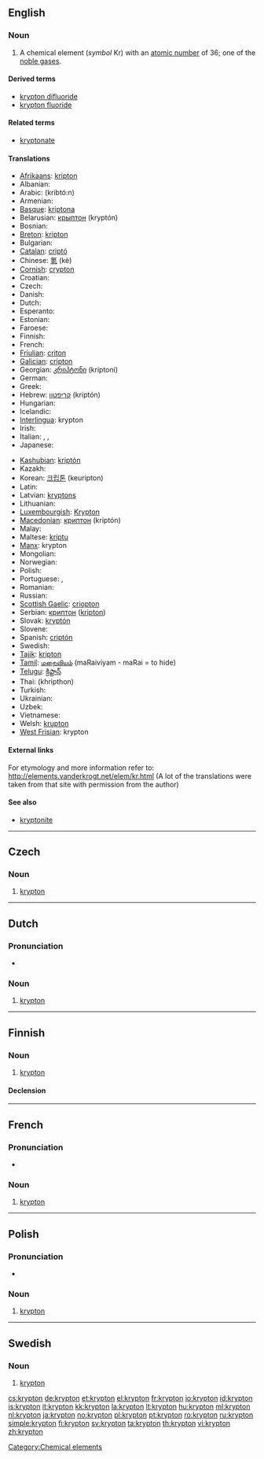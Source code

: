 {{also|Krypton}}
==English==

{{elements|Kr|bromine|Br|rubidium|Rb}}

===Noun===
{{en-noun|-}}
{{wikipedia}}

# A chemical element (''symbol'' Kr) with an [[atomic number]] of 36; one of the [[noble gas]]es.

====Derived terms====
* [[krypton difluoride]]
* [[krypton fluoride]]
<!--NOT kryptonite: this comes from the name of the fictional planet Krypton, not the element krypton-->

====Related terms====
* [[kryptonate]]
<!--NOT kryptonite: this comes from the name of the fictional planet Krypton, not the element krypton-->

====Translations====
{{trans-top|a chemical element}}
* [[Afrikaans]]: [[kripton]]
* Albanian: {{t-|sq|kripton|xs=Albanian}}
* Arabic: {{Arab|[[كربتون]]}} (kribtó:n) {{m}}
* Armenian: {{t-|hy|կրիպտոն|tr=kripton}}
* [[Basque]]: [[kriptona]]
* Belarusian: [[крыптон]] (kryptón) {{m}}
* Bosnian: {{t-|bs|kripton}}
* [[Breton]]: [[kripton]]
* Bulgarian: {{t-|bg|криптон|m|tr=kriptón}}
* [[Catalan]]: [[criptó]]
* Chinese: [[氪]] (kè)
* [[Cornish]]: [[crypton]]
* Croatian: {{t-|hr|kripton}}
* Czech: {{t+|cs|krypton}}
* Danish: {{t-|da|krypton}}
* Dutch: {{t+|nl|krypton|n}}
* Esperanto: {{t-|eo|kriptono|xs=Esperanto}}
* Estonian: {{t-|et|krüptoon}}
* Faroese: {{t-|fo|krypton|xs=Faroese}}
* Finnish: {{t+|fi|krypton}}
* French: {{t+|fr|krypton|m}}
* [[Friulian]]: [[criton]]
* [[Galician]]: [[cripton]]
* Georgian: [[კრიპტონი]] (kriptoni)
* German: {{t+|de|Krypton|n}}
* Greek: {{t+|el|κρυπτό|n|tr=kryptó}}
* Hebrew: [[קריפטון]] (kriptón)
* Hungarian: {{t+|hu|kripton}}
* Icelandic: {{t+|is|krypton}}
* [[Interlingua]]: krypton
* Irish: {{t+|ga|crioptón|xs=Irish}}
* Italian: {{t+|it|cripto|m}}, {{t-|it|kripto|m}}, {{t-|it|krypto|m}}
* Japanese: {{t+|ja|クリプトン|tr=kuriputon}}
{{trans-mid}}
* [[Kashubian]]: [[kriptón]]
* Kazakh: {{t-|kk|криптон|tr=kripton|sc=Cyrl|xs=Kazakh}}
* Korean: [[크립톤]] (keuripton)
* Latin: {{t+|la|krypton}}
* Latvian: [[kryptons]]
* Lithuanian: {{t+|lt|kriptonas|xs=Lithuanian}}
* [[Luxembourgish]]: [[Krypton]]
* [[Macedonian]]: [[криптон]] (kriptón) {{m}}
* Malay: {{t-|ms|kripton|xs=Malay}}
* Maltese: [[kriptu]]
* [[Manx]]: krypton
* Mongolian: {{t-|mn|криптон|tr=kripton|sc=Cyrl|xs=Mongolian}}
* Norwegian: {{t+|no|krypton}}
* Polish: {{t+|pl|krypton|m}}
* Portuguese: {{t+|pt|crípton|m}}, {{t+|pt|criptônio|m}}
* Romanian: {{t+|ro|kripton|n}}
* Russian: {{t+|ru|криптон|m|tr=kriptón}}
* [[Scottish Gaelic]]: [[criopton]]
* Serbian: [[криптон]] ([[kripton]]) {{m}}
* Slovak: [[kryptón]]
* Slovene: {{t+|sl|kripton}}
* Spanish: [[criptón]] {{m}}
* Swedish: {{t+|sv|krypton|n}}
* [[Tajik]]: [[kripton]]
* [[Tamil]]: [[மறைவியம்]] (maRaiviyam - maRai = to hide)
* [[Telugu]]: [[క్రిప్టాన్]]
* Thai: {{Thai|[[คริปทอน]]}} (khripthon)
* Turkish: {{t+|tr|kripton}}
* Ukrainian: {{t-|uk|криптон|m|tr=kryptón|xs=Ukrainian}}
* Uzbek: {{t-|uz|криптон|tr=kripton|sc=Cyrl|xs=Uzbek}}
* Vietnamese: {{t-|vi|kripton|xs=Vietnamese}}
* Welsh: [[krupton]]
* [[West Frisian]]: krypton
{{trans-bottom}}

====External links====
For etymology and more information refer to:
http://elements.vanderkrogt.net/elem/kr.html
(A lot of the translations were taken from that site with permission from the author)

====See also====
* [[kryptonite]]<!--which comes from the name of the fictional planet Krypton, not the name of the element-->

[[Category:Chemical elements]]

----

==Czech==
{{wikipedia|lang=cs}}

===Noun===
{{infl|cs|noun|g=m}}

# {{element|lang=cs}} [[#English|krypton]]

----

==Dutch==
{{wikipedia|lang=nl}}

===Pronunciation===
* {{audio|Nl-krypton.ogg|Audio}}

===Noun===
{{infl|nl|noun|g=n}}

# {{chemical element|lang=nl}} [[krypton#English|krypton]]

----

==Finnish==
{{wikipedia|lang=fi}}

===Noun===
{{infl|fi|noun}}

# {{element|lang=fi}} [[#English|krypton]]

====Declension====
{{fi-decl-risti|krypton}}

----

==French==
{{wikipedia|lang=fr}}

===Pronunciation===
* {{IPA|lang=fr|/kʁip.tɔ̃/}}

===Noun===
{{fr-noun-unc|m}}

# {{chemical element|lang=fr}} [[#English|krypton]]

----

==Polish==
{{wikipedia|lang=pl}}

===Pronunciation===
* {{audio|Pl-krypton.ogg|Audio}}

===Noun===
{{infl|pl|noun|g=m}}

# {{element|lang=pl}} [[#English|krypton]]

----

==Swedish==
{{wikipedia|lang=sv}}

===Noun===
{{infl|sv|noun|g=n}}
{{sv-noun-unc-n|2=kryptonet}}

# {{context|chemical element|lang=sv}} [[#English|krypton]]

[[cs:krypton]]
[[de:krypton]]
[[et:krypton]]
[[el:krypton]]
[[fr:krypton]]
[[io:krypton]]
[[id:krypton]]
[[is:krypton]]
[[it:krypton]]
[[kk:krypton]]
[[la:krypton]]
[[lt:krypton]]
[[hu:krypton]]
[[ml:krypton]]
[[nl:krypton]]
[[ja:krypton]]
[[no:krypton]]
[[pl:krypton]]
[[pt:krypton]]
[[ro:krypton]]
[[ru:krypton]]
[[simple:krypton]]
[[fi:krypton]]
[[sv:krypton]]
[[ta:krypton]]
[[th:krypton]]
[[vi:krypton]]
[[zh:krypton]]